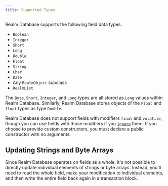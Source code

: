 ```yaml
---
title: Supported Types
---
```


Realm Database supports the following field data types:

- `Boolean`
- `Integer`
- `Short`
- `Long`
- `Double`
- `Float`
- `String`
- `Char`
- `Date`
- Any `RealmObject` subclass
- `RealmList`

The `Byte`, `Short`, `Integer`, and `Long` types are all stored as
`Long` values within Realm Database. Similarly, Realm Database stores
objects of the `Float` and `float` types as type `Double`.

Realm Database does not support fields with modifiers `final` and
`volatile`, though you can use fields with those modifiers if you
[`ignore`](https://www.mongodb.com/docs/realm-sdks/kotlin/latest/library-base/-realm%20-kotlin%20-multiplatform%20-s-d-k/io.realm.annotations/-ignore/index.html)
them. If you choose to provide custom constructors, you must declare a
public constructor with no arguments.

## Updating Strings and Byte Arrays

Since Realm Database operates on fields as a whole, it's not possible
to directly update individual elements of strings or byte arrays. Instead,
you'll need to read the whole field, make your modification to individual
elements, and then write the entire field back again in a transaction block.
